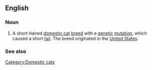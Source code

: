 ==English==

===Noun===
{{en-noun|sg=[[American Bobtail]] [[cat]]}}

# A short-haired [[domestic cat]] [[breed]] with a [[genetic]] [[mutation]], which caused a short [[tail]].  The breed originated in the [[United States]].

===See also===
{{wikipedia|American Bobtail}}
{{commonscat|American Bobtail}}

[[Category:Domestic cats]]